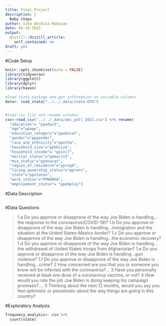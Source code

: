 ```yaml
---
title: Final Project
description: |
  Baby steps
author: Isha Akshita Mahajan
date: 08-19-2021
output:
  distill::distill_article:
    self_contained: no
draft: yes
---
```


#Code Setup
```r
knitr::opts_chunk$set(echo = FALSE)
library(tidyverse)
library(ggplot2)
library(dplyr)
library(haven)

#load stata package and get information on variable columns 
data<- read_stata("../../_data/stata.DTA")


#load csv file and rename columns
csv<-read_csv("../../_data/abc_poll_2021.csv") %>% rename(
  "education"= "ppeduc5",
  "age"="ppage",
  "education_category"="ppeducat",
  "gender"="ppgender",                              
  "race_and_ethnicity"="ppethm",                     
  "household_size"="pphhsize",
  "household_income"= "ppinc7",
  "marital_status"="ppmarit5",
  "msa_status"="ppmsacat",
  "region_of_residence"="ppreg4",
  "living_ownership_status"="pprent",
  "state"="ppstaten",
  "work_status"="PPWORKA",
  "employement_status"= "ppemploy")
```


#Data Description


```r

```

#Data Questions

>1.a Do you approve or disapprove of the way Joe Biden is handling...the response to the coronavirus(COVID-19)?
>1.b Do you approve or disapprove of the way Joe Biden is handling...immigration and the situation at the United States-Mexico border?
>1.c Do you approve or disapprove of the way Joe Biden is handling...the economic recovery?
>1.d Do you approve or disapprove of the way Joe Biden is handling...the withdrawal of United States troops from Afghanistan?
>1.e Do you approve or disapprove of the way Joe Biden is handling...gun violence?
>1.f Do you approve or disapprove of the way Joe Biden is handling...crime?
>2 How concerned are you that you or someone you know will be infected with the coronavirus?...
>3 Have you personally received at least one dose of a coronavirus vaccine, or not?
>4 How would you rate the job Joe Biden is doing keeping his campaign promises?....
>5 Thinking about the next 12 months, would you say you feel optimistic or pessimistic about the way things are going in this country?

#Exploratory Analysis 


```r
frequnecy_analysis<- csv %>% 
  count(state)
```



